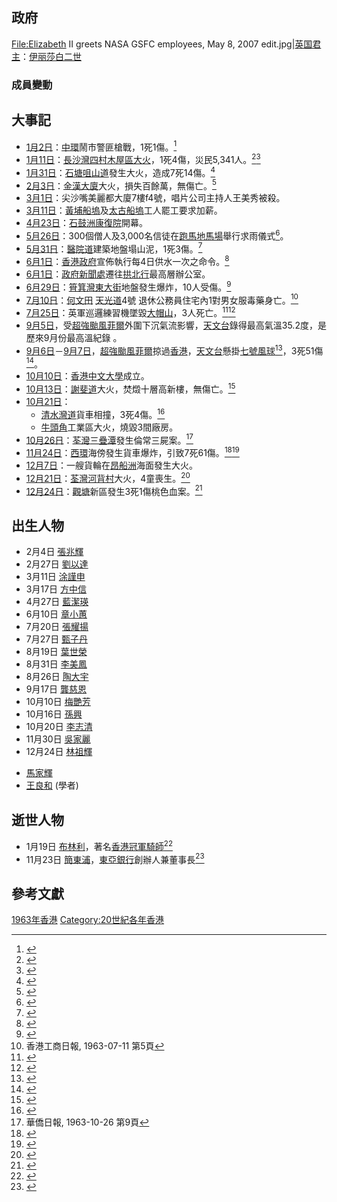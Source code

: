 {{HKYearTOC|1963}}
{{C20YearInTopic|1963年}}
{{clear}}
{{香港歷史}}

==政府==
<gallery>
File:Elizabeth II greets NASA GSFC employees, May 8, 2007 edit.jpg|[[英国君主|英国君主]]：[[伊丽莎白二世|伊丽莎白二世]]
<!-- 注释: File:Sir Robert Black.jpg|[[香港總督|香港總督]]：[[柏立基|柏立基]] -->
<!-- 注释: File:Edmund Teesdale.jpg|[[香港特別行政區政務司司長|輔政司]]：[[戴斯德|戴斯德]] -->
</gallery>
===成員變動===
<gallery>
<!-- 注释: File:Claude Bramall Burgess.jpg|輔政司：[[白嘉時|白嘉時]]（任期屆滿） -->
</gallery>

==大事記==
*[[1月2日|1月2日]]：[[中環|中環]]鬧市警匪槍戰，1死1傷。<ref>{{zh-hant}}{{cite news | title=中區鬧市本報門前白晝警匪槍戰擊斃賊徒詳情 |publisher=[[工商日報|工商日報]]第五頁 |date=1963年1月3日 }}</ref>
*[[1月11日|1月11日]]：[[長沙灣四村木屋區大火|長沙灣四村木屋區大火]]，1死4傷，災民5,341人。<ref>{{zh-hant}}{{cite news | title=福華村慘烈大火 數千人寒夜燬家 |publisher=[[大公報|大公報]]第一張第四版 |date=1963年1月12日 }}</ref><ref>{{zh-hant}}{{cite news | title=兩村大火五千災民 極待各界人士救助 |publisher=[[大公報|大公報]]第五頁 |date=1963年1月13日 }}</ref>
*[[1月31日|1月31日]]：[[石塘咀|石塘咀]][[山道|山道]]發生大火，造成7死14傷。<ref>{{zh-hant}}{{cite news | title=石塘咀大火災續詳 燒死七人 傷者十四人無家可歸者二百二十二人 十一幢房屋漢華中學受災最大 |publisher=[[華僑日報|華僑日報]]第二張第一頁 |date=1963年2月1日 }}</ref>
*[[2月3日|2月3日]]：[[金漢大廈|金漢大廈]]大火，損失百餘萬，無傷亡。<ref>{{zh-hant}}{{cite news | title=金漢大廈又遭火劫 平價市場損失百萬 金漢酒樓門市部亦受到波及 住客奔上天台躲避火海逃生 |publisher=[[大公報|大公報]]第四版 |date=1963年2月4日 }}</ref>
*[[3月1日|3月1日]]：尖沙嘴美麗都大廈7樓f4號，唱片公司主持人王美秀被殺。
*[[3月11日|3月11日]]：[[黃埔船塢|黃埔船塢]]及[[太古船塢|太古船塢]]工人罷工要求加薪。
*[[4月23日|4月23日]]：[[石鼓洲康復院|石鼓洲康復院]]開幕。
*[[5月26日|5月26日]]：300個僧人及3,000名信徒在[[跑馬地馬場|跑馬地馬場]]舉行求雨儀式<ref>{{zh-hant}}{{cite news | title=佛教祈雨大會 三千教徒參加 筏可法師率眾繞行馬場一週 烈日下市民觀禮者達數千人 |publisher=[[工商日報|工商日報]]第四頁 |date=1963年5月27日 }}</ref>。
*[[5月31日|5月31日]]：[[醫院道|醫院道]]建築地盤塌山泥，1死3傷。<ref>{{zh-hant}}{{cite news | title=醫院道建築地盤 塌山泥一死三傷 |publisher=[[工商日報|工商日報]]第六頁 |date=1963年6月1日 }}</ref>
*[[6月1日|6月1日]]：[[香港殖民地時期#香港政府|香港政府]]宣佈執行每4日供水一次之命令。<ref>{{zh-hant}}{{cite news | title=今起四天供水一次 若干地區供水時間 當局再作補充說明 鴨脷洲筲箕灣第一段等由街喉隔日供應 |publisher=[[大公報|大公報]]第四版 |date=1963年6月1日 }}</ref>
*[[6月1日|6月1日]]：[[政府新聞處|政府新聞處]]遷往[[拱北行|拱北行]]最高層辦公室。
*[[6月29日|6月29日]]：[[筲箕灣東大街|筲箕灣東大街]]地盤發生爆炸，10人受傷。<ref>{{zh-hant}}{{cite news | title=東大街地盤爆炸 震動幅度甚廣十人受傷 爆石炸藥起禍附近房屋多毀壞 |publisher=[[大公報|大公報]]第四版 |date=1963年6月30日 }}</ref>
*[[7月10日|7月10日]]：[[何文田|何文田]]      [[天光道|天光道]]4號      退休公務員住宅內1對男女服毒藥身亡。<ref>香港工商日報, 1963-07-11 第5頁</ref>
*[[7月25日|7月25日]]：英軍巡邏練習機墜毀[[大帽山|大帽山]]，3人死亡。<ref>{{zh-hant}}{{cite news | title=英軍偵察機失事 墮落大帽山 殘骸已在今晨發現 英軍總部宣稱機上三人情況未明 |publisher=[[工商日報|工商日報]]第五頁 |date=1963年7月26日 }}</ref><ref>{{zh-hant}}{{cite news | title=大帽山尋獲軍機殘骸 三軍官罹難屍體起出 出動搜索之軍警數逾千人 |publisher=[[工商日報|工商日報]]第五頁 |date=1963年7月27日 }}</ref>
*[[9月5日|9月5日]]，受[[颱風菲爾_(1963年)|超強颱風菲爾]]外圍下沉氣流影響，[[香港天文台|天文台]]錄得最高氣溫35.2度，是歷來9月份最高溫紀錄 。
*[[9月6日|9月6日]]－[[9月7日|9月7日]]，[[颱風菲爾_(1963年)|超強颱風菲爾]]掠過[[香港|香港]]，[[香港天文台|天文台]]懸掛[[八號烈風或暴風信號|七號風球]]<ref>{{cite news |title=熱帶氣旋警告信號資料庫 |url=http://www.hko.gov.hk/cgi-bin/hko/warndb_c1.pl?opt=1&sgnl=91&start_ym=196301&end_ym=196312&submit=%B7j%B4M |publisher=[[香港天文台|香港天文台]] |date= |accessdate=2013-05-27 |archive-date=2019-08-21 |archive-url=https://web.archive.org/web/20190821133645/http://www.hko.gov.hk/cgi-bin/hko/warndb_c1.pl?opt=1&sgnl=91&start_ym=196301&end_ym=196312&submit=%EF%BF%BDj%EF%BF%BDM |dead-url=no }}{{zh-hant}}</ref>，3死51傷<ref>{{cite news |title=一九六零年以來熱帶氣旋在香港所造成的人命傷亡及破壞 |url=http://www.hko.gov.hk/informtc/historical_tc/cdtcc.htm |publisher=[[香港天文台|香港天文台]] |date= |accessdate=2013-05-27 |archive-date=2015-05-17 |archive-url=https://web.archive.org/web/20150517010355/http://www.hko.gov.hk/informtc/historical_tc/cdtcc.htm |dead-url=no }}{{zh-hant}}</ref>。
*[[10月10日|10月10日]]：[[香港中文大學|香港中文大學]]成立。
*[[10月13日|10月13日]]：[[謝斐道|謝斐道]]大火，焚燬十層高新樓，無傷亡。<ref>{{zh-hant}}{{cite news | title=銅鑼灣謝斐道大火 十層新樓焚燒通頂 火封樓梯逾百居民被困 三人欲跳樓幸獲消防員駕梯救下 |publisher=[[工商日報|工商日報]]第五頁 |date=1963年10月14日 }}</ref>
*[[10月21日|10月21日]]：
**[[清水灣道|清水灣道]]貨車相撞，3死4傷。<ref>{{zh-hant}}{{cite book |author=湯開建 蕭國健 陳佳榮 |year=1998年 |title=《香港6000年（遠古－1997）》 |page=頁541 |publisher=麒麟書業有限公司 |quote= |isbn=9622321232}}</ref>
**[[牛頭角|牛頭角]]工業區大火，燒毀3間廠房。
*[[10月26日|10月26日]]：[[荃灣|荃灣]][[三疊潭|三疊潭]]發生倫常三屍案。<REF>華僑日報, 1963-10-26 第9頁</REF>
*[[11月24日|11月24日]]：[[西環|西環]]海傍發生貨車爆炸，引致7死61傷。<ref>{{zh-hant}}{{cite news | title=貨車卸貨出事 三死六十九傷 西環發生爆炸大慘劇 血肉橫飛使人不忍卒睹 引起爆炸物品若干疑點待查 |publisher=[[大公報|大公報]]第四版 |date=1963年11月25日 }}</ref><ref>{{zh-hant}}{{cite news | title=西環大爆炸慘劇 兩名苦力遺孀 要求僱主賠償 |publisher=[[工商日報|工商日報]]第五頁 |date=1964年6月21日 }}</ref>
*[[12月7日|12月7日]]：一艘貨輪在[[昂船洲|昂船洲]]海面發生大火。
*[[12月21日|12月21日]]：[[荃灣|荃灣]][[河背村|河背村]]大火，4童喪生。<ref>{{zh-hant}}{{cite news | title=荃灣河背村大火 姊弟四人慘遭焚斃 父母在紗廠工作出事時不在家 姊欲救弟不幸同葬火窟 |publisher=[[大公報|大公報]]第四版 |date=1963年12月22日 }}</ref>
*[[12月24日|12月24日]]：[[觀塘|觀塘]]新區發生3死1傷桃色血案。<ref>{{zh-hant}}{{cite news | title=觀塘發生三死一傷桃色慘劇 追求有夫之婦不遂斬人擲小童落街 痴心漢連續逞兇後跳樓身亡 |publisher=[[工商日報|工商日報]]第四頁 |date=1963年12月25日 }}</ref>

==出生人物==
* 2月4日 [[張兆輝|張兆輝]]
* 2月27日 [[劉以達|劉以達]]
* 3月11日 [[涂謹申|涂謹申]]
* 3月17日 [[方中信|方中信]]
* 4月27日 [[藍潔瑛|藍潔瑛]]
* 6月10日 [[章小蕙|章小蕙]]
* 7月20日 [[張耀揚|張耀揚]]
* 7月27日 [[甄子丹|甄子丹]]
* 8月19日 [[葉世榮|葉世榮]]
* 8月31日 [[李美鳳|李美鳳]]
* 8月26日 [[陶大宇|陶大宇]]
* 9月17日 [[龔慈恩|龔慈恩]]
* 10月10日 [[梅艷芳|梅艷芳]]
* 10月16日 [[孫興|孫興]]
* 10月20日 [[李志清|李志清]]
* 11月30日 [[吳家麗|吳家麗]]
* 12月24日 [[林祖輝|林祖輝]]

* [[馬家輝|馬家輝]]
* [[王良和|王良和]] (學者)

==逝世人物==
* 1月19日 [[布林利|布林利]]，著名[[香港冠軍騎師|香港冠軍騎師]]<ref>{{zh-hant}}{{cite news | title=騎師布林利 昨病逝醫院 |publisher=[[大公報|大公報]]第四版 |date=1963年1月20日 }}</ref>
* 11月23日 [[簡東浦|簡東浦]]，[[東亞銀行|東亞銀行]]創辦人兼董事長<ref>{{zh-hant}}{{cite news | title=東亞銀行董事長 簡東浦昨晨逝世 定今午二時大殮隨即出殯 |publisher=[[工商日報|工商日報]]第四頁 |date=1963年11月24日 }}</ref>

==參考文獻==
{{reflist}}

[[Category:1963年香港|]]
[[Category:20世紀各年香港|Category:20世紀各年香港]]